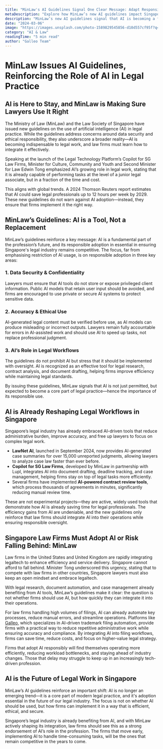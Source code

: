 ```yaml
---
title: "MinLaw's AI Guidelines Signal One Clear Message: Adapt Responsibly or Get Left Behind"
metaDescription: "Explore how MinLaw’s new AI guidelines impact Singapore law firms and why adapting responsibly is essential for staying competitive."
description: "MinLaw’s new AI guidelines signal that AI is becoming a fundamental part of legal work. Law firms must integrate AI responsibly to stay competitive."
date: "2024-03-06"
image: "https://images.unsplash.com/photo-1589829545856-d10d557cf95f?q=80&w=2070"
category: "AI & Law"
readingTime: "5 min read"
author: "Galleo Team"
---
```


# MinLaw Issues AI Guidelines, Reinforcing the Role of AI in Legal Practice  

## AI is Here to Stay, and MinLaw is Making Sure Lawyers Use It Right  

The Ministry of Law (MinLaw) and the Law Society of Singapore have issued new guidelines on the use of artificial intelligence (AI) in legal practice. While the guidelines address concerns around data security and ethical responsibility, they also underscore a broader reality—AI is becoming indispensable to legal work, and law firms must learn how to integrate it effectively.  

Speaking at the launch of the Legal Technology Platform’s Copilot for SG Law Firms, Minister for Culture, Community and Youth and Second Minister for Law Edwin Tong emphasized AI’s growing role in legal work, stating that it is already capable of performing tasks at the level of a junior legal associate, but in a fraction of the time and cost.  

This aligns with global trends. A 2024 Thomson Reuters report estimates that AI could save legal professionals up to 12 hours per week by 2029. These new guidelines do not warn against AI adoption—instead, they ensure that firms implement it the right way.  

## MinLaw’s Guidelines: AI is a Tool, Not a Replacement  

MinLaw’s guidelines reinforce a key message: AI is a fundamental part of the profession’s future, and its responsible adoption in essential in ensuring Singapore's legal industry remains competitive. The focus, far from emphasising restriction of AI usage, is on responsible adoption in three key areas:  

### 1. Data Security & Confidentiality  

Lawyers must ensure that AI tools do not store or expose privileged client information. Public AI models that retain user input should be avoided, and firms are encouraged to use private or secure AI systems to protect sensitive data.  

### 2. Accuracy & Ethical Use  

AI-generated legal content must be verified before use, as AI models can produce misleading or incorrect outputs. Lawyers remain fully accountable for errors in AI-assisted work and should use AI to speed up tasks, not replace professional judgment.  

### 3. AI’s Role in Legal Workflows  

The guidelines do not prohibit AI but stress that it should be implemented with oversight. AI is recognized as an effective tool for legal research, contract analysis, and document drafting, helping firms improve efficiency while maintaining legal standards.  

By issuing these guidelines, MinLaw signals that AI is not just permitted, but expected to become a core part of legal practice—hence the importance of its responsible use.  

## AI is Already Reshaping Legal Workflows in Singapore  

Singapore’s legal industry has already embraced AI-driven tools that reduce administrative burden, improve accuracy, and free up lawyers to focus on complex legal work.  

- **LawNet AI**, launched in September 2024, now provides AI-generated case summaries for over 15,000 unreported judgments, allowing lawyers to analyze case law faster than ever before.  
- **Copilot for SG Law Firms**, developed by MinLaw in partnership with Lupl, integrates AI into document drafting, deadline tracking, and case management, helping firms stay on top of legal tasks more efficiently.  
- Several firms have implemented **AI-powered contract review tools**, which process thousands of agreements in minutes, significantly reducing manual review time.  

These are not experimental projects—they are active, widely used tools that demonstrate how AI is already saving time for legal professionals. The efficiency gains from AI are undeniable, and the new guidelines only reinforce that law firms should integrate AI into their operations while ensuring responsible oversight.  

## Singapore Law Firms Must Adopt AI or Risk Falling Behind: MinLaw  

Law firms in the United States and United Kingdom are rapidly integrating legaltech to enhance efficiency and service delivery. Singapore cannot afford to fall behind. Minister Tong underscored this urgency, stating that to compete with law firms in other countries, Singapore lawyers must also keep an open mindset and embrace legaltech.

With legal research, document automation, and case management already benefiting from AI tools, MinLaw’s guidelines make it clear: the question is not whether firms should use AI, but how quickly they can integrate it into their operations.  

For law firms handling high volumes of filings, AI can already automate key processes, reduce manual errors, and streamline operations. Platforms like [Galleo](https://galleo.ai), which specializes in AI-driven trademark filing automation, provide firms with a practical way to reduce repetitive administrative work while ensuring accuracy and compliance. By integrating AI into filing workflows, firms can save time, reduce costs, and focus on higher-value legal strategy.  

Firms that adopt AI responsibly will find themselves operating more efficiently, reducing workload bottlenecks, and staying ahead of industry changes. Those that delay may struggle to keep up in an increasingly tech-driven profession.  

## AI is the Future of Legal Work in Singapore  

MinLaw’s AI guidelines reinforce an important shift: AI is no longer an emerging trend—it is a core part of modern legal practice, and it's adoption essential in the future of our legal industry. The focus is not on whether AI should be used, but how firms can implement it in a way that is efficient, ethical, and secure.  

Singapore’s legal industry is already benefiting from AI, and with MinLaw actively shaping its integration, law firms should see this as a strong endorsement of AI’s role in the profession. The firms that move early, implementing AI to handle time-consuming tasks, will be the ones that remain competitive in the years to come.  
